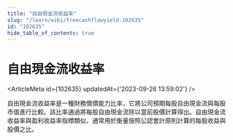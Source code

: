 ```yaml
---
title: "自由現金流收益率"
slug: "/learn/wiki/freecashflowyield-102635"
id: "102635"
hide_table_of_contents: true
---
```



# 自由現金流收益率

<ArticleMeta id={102635} updatedAt={'2023-09-26 13:59:02'} />
<div className='border-solid border-b border-t-0 my-4 border-[var(--ifm-color-gray-300)]' />

自由現金流收益率是一種財務償債能力比率，它將公司預期每股自由現金流與每股市值進行比較。該比率通過將每股自由現金流除以當前股價計算得出。自由現金流收益率與盈利收益率指標類似，通常用於衡量按照公認會計原則計算的每股收益與股價之比。
